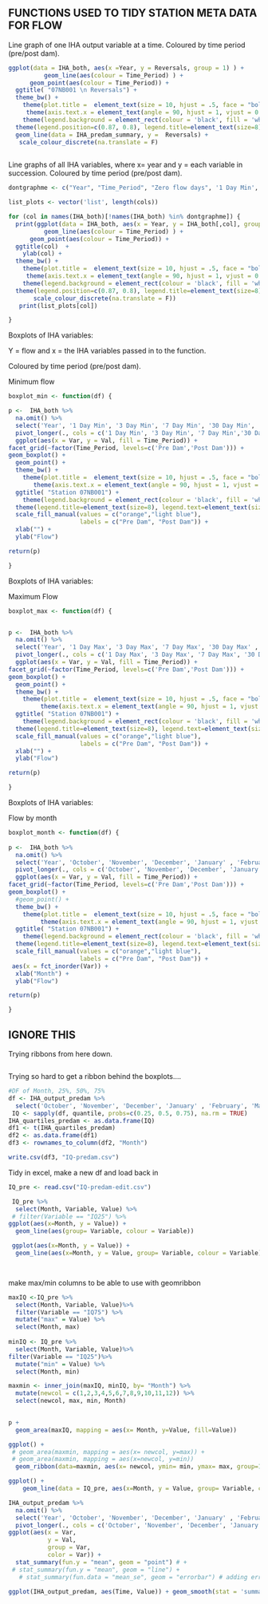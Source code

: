 ## FUNCTIONS USED TO TIDY STATION META DATA FOR FLOW ##


Line graph of one IHA output variable at a time. Coloured by time period (pre/post dam).

```r

ggplot(data = IHA_both, aes(x =Year, y = Reversals, group = 1) ) +
          geom_line(aes(colour = Time_Period) ) +
      geom_point(aes(colour = Time_Period)) +
  ggtitle( "07NB001 \n Reversals") +
  theme_bw() +
    theme(plot.title =  element_text(size = 10, hjust = .5, face = "bold")) +
     theme(axis.text.x = element_text(angle = 90, hjust = 1, vjust = 0.5)) +
    theme(legend.background = element_rect(colour = 'black', fill = 'white', linetype='solid')) +
  theme(legend.position=c(0.87, 0.8), legend.title=element_text(size=8), legend.text=element_text(size=7)) +
  geom_line(data = IHA_predam_summary, y =  Reversals) +
   scale_colour_discrete(na.translate = F)
  

```

Line graphs of all IHA variables, where x= year and y = each variable in succession.
Coloured by time period (pre/post dam).

```r

dontgraphme <- c("Year", "Time_Period", "Zero flow days", '1 Day Min', '3 Day Min', '7 Day Min', '30 Day Min', '90 Day Min', '1 Day Max', '3 Day Max', '7 Day Max', '30 Day Max' , '90 Day Max','October', 'November', 'December', 'January' , 'February', 'March', 'April', 'May', 'June','July', 'August', 'September')

list_plots <- vector('list', length(cols))

for (col in names(IHA_both)[!names(IHA_both) %in% dontgraphme]) {
  print(ggplot(data = IHA_both, aes(x = Year, y = IHA_both[,col], group = 1 )) +
          geom_line(aes(colour = Time_Period) ) +
      geom_point(aes(colour = Time_Period)) +
  ggtitle(col)  +
    ylab(col) +
  theme_bw() +
    theme(plot.title =  element_text(size = 10, hjust = .5, face = "bold")) +
     theme(axis.text.x = element_text(angle = 90, hjust = 1, vjust = 0.5)) +
    theme(legend.background = element_rect(colour = 'black', fill = 'white', linetype='solid')) +
  theme(legend.position=c(0.87, 0.8), legend.title=element_text(size=8), legend.text=element_text(size=7))+
       scale_colour_discrete(na.translate = F)) 
   print(list_plots[col])

}


```
Boxplots of IHA variables: 

Y = flow and x = the IHA variables passed in to the function.

Coloured by time period (pre/post dam).

Minimum flow
```r

boxplot_min <- function(df) {

p <-  IHA_both %>% 
  na.omit() %>%
  select('Year', '1 Day Min', '3 Day Min', '7 Day Min', '30 Day Min', '90 Day Min', 'Time_Period') %>%
  pivot_longer(., cols = c('1 Day Min', '3 Day Min', '7 Day Min','30 Day Min' , '90 Day Min'), names_to = "Var", values_to = "Val") %>%
  ggplot(aes(x = Var, y = Val, fill = Time_Period)) +
facet_grid(~factor(Time_Period, levels=c('Pre Dam','Post Dam'))) +
geom_boxplot() +
  geom_point() +
  theme_bw() +
    theme(plot.title =  element_text(size = 10, hjust = .5, face = "bold")) +
       theme(axis.text.x = element_text(angle = 90, hjust = 1, vjust = 0.5)) +
  ggtitle( "Station 07NB001") +
    theme(legend.background = element_rect(colour = 'black', fill = 'white', linetype='solid')) +
  theme(legend.title=element_text(size=8), legend.text=element_text(size=7))+
  scale_fill_manual(values = c("orange","light blue"), 
                    labels = c("Pre Dam", "Post Dam")) +
  xlab("") +
  ylab("Flow") 

return(p)

}

```

Boxplots of IHA variables: 

Maximum Flow
```r


boxplot_max <- function(df) {


p <-  IHA_both %>% 
  na.omit() %>%
  select('Year', '1 Day Max', '3 Day Max', '7 Day Max', '30 Day Max' , '90 Day Max','Time_Period') %>%
  pivot_longer(., cols = c('1 Day Max', '3 Day Max', '7 Day Max', '30 Day Max', '90 Day Max'), names_to = "Var", values_to = "Val") %>%
  ggplot(aes(x = Var, y = Val, fill = Time_Period)) +
facet_grid(~factor(Time_Period, levels=c('Pre Dam','Post Dam'))) +
geom_boxplot() +
  geom_point() +
  theme_bw() +
    theme(plot.title =  element_text(size = 10, hjust = .5, face = "bold")) +
         theme(axis.text.x = element_text(angle = 90, hjust = 1, vjust = 0.5)) +
  ggtitle( "Station 07NB001") +
    theme(legend.background = element_rect(colour = 'black', fill = 'white', linetype='solid')) +
  theme(legend.title=element_text(size=8), legend.text=element_text(size=7))+
  scale_fill_manual(values = c("orange","light blue"), 
                    labels = c("Pre Dam", "Post Dam")) +
  xlab("") +
  ylab("Flow") 

return(p)

}


```

Boxplots of IHA variables: 

Flow by month
```r

boxplot_month <- function(df) {
  
p <-  IHA_both %>% 
  na.omit() %>%
  select('Year', 'October', 'November', 'December', 'January' , 'February', 'March', 'April', 'May', 'June','July', 'August', 'September', 'Time_Period') %>%
  pivot_longer(., cols = c('October', 'November', 'December', 'January' , 'February', 'March', 'April', 'May', 'June','July', 'August', 'September'), names_to = "Var", values_to = "Val") %>%
  ggplot(aes(x = Var, y = Val, fill = Time_Period)) +
facet_grid(~factor(Time_Period, levels=c('Pre Dam','Post Dam'))) +
geom_boxplot() +
  #geom_point() +
  theme_bw() +
    theme(plot.title =  element_text(size = 10, hjust = .5, face = "bold")) +
         theme(axis.text.x = element_text(angle = 90, hjust = 1, vjust = 0.5)) +
  ggtitle( "Station 07NB001") +
    theme(legend.background = element_rect(colour = 'black', fill = 'white', linetype='solid')) +
  theme(legend.title=element_text(size=8), legend.text=element_text(size=7))+
  scale_fill_manual(values = c("orange","light blue"), 
                    labels = c("Pre Dam", "Post Dam")) +
 aes(x = fct_inorder(Var)) +
  xlab("Month") +
  ylab("Flow") 

return(p)

}

```

## IGNORE THIS### 

Trying ribbons from here down. 

```r


 
```

Trying so hard to get a ribbon behind the boxplots....

```r
#DF of Month, 25%, 50%, 75%
df <- IHA_output_predam %>%
  select('October', 'November', 'December', 'January' , 'February', 'March', 'April', 'May', 'June','July', 'August', 'September') 
 IQ <- sapply(df, quantile, probs=c(0.25, 0.5, 0.75), na.rm = TRUE)
IHA_quartiles_predam <- as.data.frame(IQ)
df1 <- t(IHA_quartiles_predam)
df2 <- as.data.frame(df1)
df3 <- rownames_to_column(df2, "Month") 

write.csv(df3, "IQ-predam.csv")
```

Tidy in excel, make a new df and load back in

```r

IQ_pre <- read.csv("IQ-predam-edit.csv")

 IQ_pre %>% 
  select(Month, Variable, Value) %>%
 # filter(Variable == "IQ25") %>%
ggplot(aes(x=Month, y = Value)) +
  geom_line(aes(group= Variable, colour = Variable)) 

 ggplot(aes(x=Month, y = Value)) +
  geom_line(aes(x=Month, y = Value, group= Variable, colour = Variable)) 

 

```

make max/min columns to be able to use with geomribbon

```r

maxIQ <-IQ_pre %>%
  select(Month, Variable, Value)%>%
  filter(Variable == "IQ75") %>%
  mutate("max" = Value) %>%
  select(Month, max)
  
minIQ <- IQ_pre %>%
  select(Month, Variable, Value)%>%
filter(Variable == "IQ25")%>%
  mutate("min" = Value) %>%
  select(Month, min)

maxmin <- inner_join(maxIQ, minIQ, by= "Month") %>%
  mutate(newcol = c(1,2,3,4,5,6,7,8,9,10,11,12)) %>%
  select(newcol, max, min, Month)
  

```


```r
p +
  geom_area(maxIQ, mapping = aes(x= Month, y=Value, fill=Value))

```


```r


ggplot() +
 # geom_area(maxmin, mapping = aes(x= newcol, y=max)) +
 # geom_area(maxmin, mapping = aes(x=newcol, y=min))
  geom_ribbon(data=maxmin, aes(x= newcol, ymin= min, ymax= max, group=1, alpha = .2, fill = "light pink"))

```


```r

ggplot() +
    geom_line(data = IQ_pre, aes(x=Month, y = Value, group= Variable, colour = Variable)) 


```


```r
IHA_output_predam %>% 
  na.omit() %>%
  select('Year', 'October', 'November', 'December', 'January' , 'February', 'March', 'April', 'May', 'June','July', 'August', 'September', 'Time_Period') %>%
  pivot_longer(., cols = c('October', 'November', 'December', 'January' , 'February', 'March', 'April', 'May', 'June','July', 'August', 'September'), names_to = "Var", values_to = "Val") %>%
ggplot(aes(x = Var, 
           y = Val, 
           group = Var,
           color = Var)) +
  stat_summary(fun.y = "mean", geom = "point") # +
 # stat_summary(fun.y = "mean", geom = "line") +
   # stat_summary(fun.data = "mean_se", geom = "errorbar") # adding error bars (standard error)
```


```r

ggplot(IHA_output_predam, aes(Time, Value)) + geom_smooth(stat = 'summary', fun.data = function(y) data.frame(ymin = quantile(y, .1), y = mean(y), ymax = quantile(y, .9)))


```


```r

```






